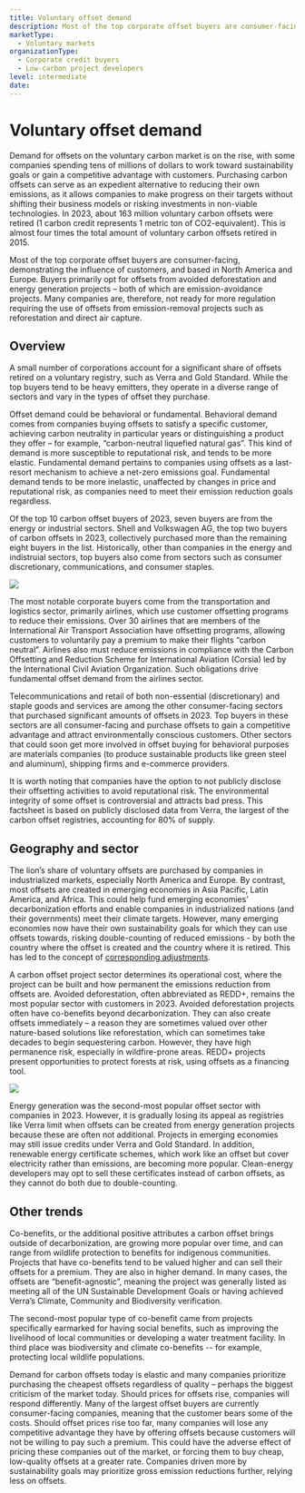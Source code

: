 ```yaml
---
title: Voluntary offset demand
description: Most of the top corporate offset buyers are consumer-facing, demonstrating the influence of customers, and based in North America and Europe. Buyers primarily opt for offsets from avoided deforestation and energy generation projects – both types of emission-avoidance projects.
marketType:
  - Voluntary markets
organizationType:
  - Corporate credit buyers
  - Low-carbon project developers
level: intermediate
date: 
---
```


# Voluntary offset demand

Demand for offsets on the voluntary carbon market is on the rise, with some companies spending tens of millions of dollars to work toward sustainability goals or gain a competitive advantage with customers. Purchasing carbon offsets can serve as an expedient alternative to reducing their own emissions, as it allows companies to make progress on their targets without shifting their business models or risking investments in non-viable technologies. In 2023, about 163 million voluntary carbon offsets were retired (1 carbon credit represents 1 metric ton of CO2-equivalent). This is almost four times the total amount of voluntary carbon offsets retired in 2015.

<KeyMessage>
  Most of the top corporate offset buyers are consumer-facing, demonstrating the
  influence of customers, and based in North America and Europe. Buyers
  primarily opt for offsets from avoided deforestation and energy generation
  projects – both of which are emission-avoidance projects. Many companies are,
  therefore, not ready for more regulation requiring the use of offsets from
  emission-removal projects such as reforestation and direct air capture.
</KeyMessage>

## Overview

A small number of corporations account for a significant share of offsets retired on a voluntary registry, such as Verra and Gold Standard. While the top buyers tend to be heavy emitters, they operate in a diverse range of sectors and vary in the types of offset they purchase.

Offset demand could be behavioral or fundamental. Behavioral demand comes from companies buying offsets to satisfy a specific customer, achieving carbon neutrality in particular years or distinguishing a product they offer – for example, “carbon-neutral liquefied natural gas”. This kind of demand is more susceptible to reputational risk, and tends to be more elastic. Fundamental demand pertains to companies using offsets as a last-resort mechanism to achieve a net-zero emissions goal. Fundamental demand tends to be more inelastic, unaffected by changes in price and reputational risk, as companies need to meet their emission reduction goals regardless.

Of the top 10 carbon offset buyers of 2023, seven buyers are from the energy or industrial sectors. Shell and Volkswagen AG, the top two buyers of carbon offsets in 2023, collectively purchased more than the remaining eight buyers in the list. Historically, other than companies in the energy and indistruial sectors, top buyers also come from sectors such as consumer discretionary, communications, and consumer staples.

<Image src="offset-demand-1.png" ratio={0} />

The most notable corporate buyers come from the transportation and logistics sector, primarily airlines, which use customer offsetting programs to reduce their emissions. Over 30 airlines that are members of the International Air Transport Association have offsetting programs, allowing customers to voluntarily pay a premium to make their flights “carbon neutral”. Airlines also must reduce emissions in compliance with the Carbon Offsetting and Reduction Scheme for International Aviation (Corsia) led by the International Civil Aviation Organization. Such obligations drive fundamental offset demand from the airlines sector.

Telecommunications and retail of both non-essential (discretionary) and staple goods and services are among the other consumer-facing sectors that purchased significant amounts of offsets in 2023. Top buyers in these sectors are all consumer-facing and purchase offsets to gain a competitive advantage and attract environmentally conscious customers. Other sectors that could soon get more involved in offset buying for behavioral purposes are materials companies (to produce sustainable products like green steel and aluminum), shipping firms and e-commerce providers.

It is worth noting that companies have the option to not publicly disclose their offsetting activities to avoid reputational risk. The environmental integrity of some offset is controversial and attracts bad press. This factsheet is based on publicly disclosed data from Verra, the largest of the carbon offset registries, accounting for 80% of supply.

## Geography and sector

The lion’s share of voluntary offsets are purchased by companies in industrialized markets, especially North America and Europe. By contrast, most offsets are created in emerging economies in Asia Pacific, Latin America, and Africa. This could help fund emerging economies’ decarbonization efforts and enable companies in industrialized nations (and their governments) meet their climate targets. However, many emerging economies now have their own sustainability goals for which they can use offsets towards, risking double-counting of reduced emissions - by both the country where the offset is created and the country where it is retired. This has led to the concept of [corresponding adjustments](/factsheets/article-6).

A carbon offset project sector determines its operational cost, where the project can be built and how permanent the emissions reduction from offsets are. Avoided deforestation, often abbreviated as REDD+, remains the most popular sector with customers in 2023. Avoided deforestation projects often have co-benefits beyond decarbonization. They can also create offsets immediately – a reason they are sometimes valued over other nature-based solutions like reforestation, which can sometimes take decades to begin sequestering carbon. However, they have high permanence risk, especially in wildfire-prone areas. REDD+ projects present opportunities to protect forests at risk, using offsets as a financing tool.

<Image src="offset-demand-2.png" ratio={0} />

Energy generation was the second-most popular offset sector with companies in 2023. However, it is gradually losing its appeal as registries like Verra limit when offsets can be created from energy generation projects because these are often not additional. Projects in emerging economies may still issue credits under Verra and Gold Standard. In addition, renewable energy certificate schemes, which work like an offset but cover electricity rather than emissions, are becoming more popular. Clean-energy developers may opt to sell these certificates instead of carbon offsets, as they cannot do both due to double-counting.

## Other trends

Co-benefits, or the additional positive attributes a carbon offset brings outside of decarbonization, are growing more popular over time, and can range from wildlife protection to benefits for indigenous communities. Projects that have co-benefits tend to be valued higher and can sell their offsets for a premium. They are also in higher demand. In many cases, the offsets are “benefit-agnostic”, meaning the project was generally listed as meeting all of the UN Sustainable Development Goals or having achieved Verra’s Climate, Community and Biodiversity verification. 

The second-most popular type of co-benefit came from projects specifically earmarked for having social benefits, such as improving the livelihood of local communities or developing a water treatment facility. In third place was biodiversity and climate co-benefits -- for example, protecting local wildlife populations.

Demand for carbon offsets today is elastic and many companies prioritize purchasing the cheapest offsets regardless of quality – perhaps the biggest criticism of the market today. Should prices for offsets rise, companies will respond differently. Many of the largest offset buyers are currently consumer-facing companies, meaning that the customer bears some of the costs. Should offset prices rise too far, many companies will lose any competitive advantage they have by offering offsets because customers will not be willing to pay such a premium. This could have the adverse effect of pricing these companies out of the market, or forcing them to buy cheap, low-quality offsets at a greater rate. Companies driven more by sustainability goals may prioritize gross emission reductions further, relying less on offsets.
